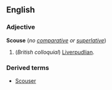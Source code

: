 ==English==
===Adjective===
'''Scouse''' (''no [[comparative]] or [[superlative]]'')

#(''British colloquial'') [[Liverpudlian]].

===Derived terms===
*[[Scouser]]